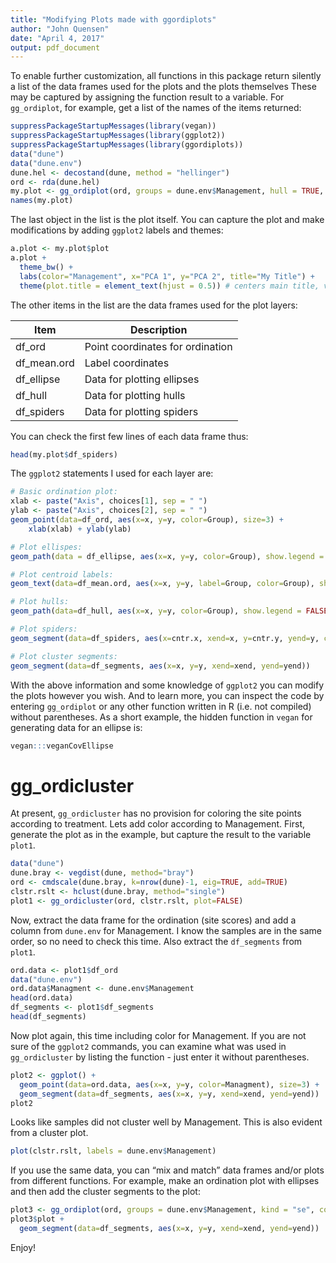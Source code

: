 ```yaml
---
title: "Modifying Plots made with ggordiplots"
author: "John Quensen"
date: "April 4, 2017"
output: pdf_document
---
```


To enable further customization, all functions in this package return silently a list of the data frames used for the plots and the plots themselves These may be captured by assigning the function result to a variable. For `gg_ordiplot`, for example, get a list of the names of the items returned: 

```r
suppressPackageStartupMessages(library(vegan))
suppressPackageStartupMessages(library(ggplot2))
suppressPackageStartupMessages(library(ggordiplots))
data("dune")
data("dune.env")
dune.hel <- decostand(dune, method = "hellinger")
ord <- rda(dune.hel)
my.plot <- gg_ordiplot(ord, groups = dune.env$Management, hull = TRUE, spiders = TRUE, ellipse = FALSE, plot = FALSE)
names(my.plot)
```

The last object in the list is the plot itself. You can capture the plot and make modifications by adding `ggplot2` labels and themes:  

```r
a.plot <- my.plot$plot
a.plot + 
  theme_bw() +
  labs(color="Management", x="PCA 1", y="PCA 2", title="My Title") +
  theme(plot.title = element_text(hjust = 0.5)) # centers main title, version 2.2
```

The other items in the list are the data frames used for the plot layers:  

Item | Description
-----|------
df_ord | Point coordinates for ordination
df_mean.ord | Label coordinates
df_ellipse | Data for plotting ellipses
df_hull | Data for plotting hulls
df_spiders | Data for plotting spiders

You can check the first few lines of each data frame thus:   

```r
head(my.plot$df_spiders)
```

The `ggplot2` statements I used for each layer are:   

```r
# Basic ordination plot:
xlab <- paste("Axis", choices[1], sep = " ")
ylab <- paste("Axis", choices[2], sep = " ")
geom_point(data=df_ord, aes(x=x, y=y, color=Group), size=3) +
    xlab(xlab) + ylab(ylab)

# Plot ellispes:
geom_path(data = df_ellipse, aes(x=x, y=y, color=Group), show.legend = FALSE)

# Plot centroid labels:
geom_text(data=df_mean.ord, aes(x=x, y=y, label=Group, color=Group), show.legend = FALSE)

# Plot hulls:
geom_path(data=df_hull, aes(x=x, y=y, color=Group), show.legend = FALSE)

# Plot spiders:
geom_segment(data=df_spiders, aes(x=cntr.x, xend=x, y=cntr.y, yend=y, color=Group), show.legend = FALSE)

# Plot cluster segments:
geom_segment(data=df_segments, aes(x=x, y=y, xend=xend, yend=yend))
```

With the above information and some knowledge of `ggplot2` you can modify the plots however you wish. And to learn more, you can inspect the code by entering `gg_ordiplot` or any other function written in R (i.e. not compiled) without parentheses. As a short example, the hidden function in `vegan` for generating data for an ellipse is:  

```r
vegan:::veganCovEllipse
```

# gg_ordicluster

At present, `gg_ordicluster` has no provision for coloring the site points according to treatment. Lets add color according to Management. First, generate the plot as in the example, but capture the result to the variable `plot1`.    

```r
data("dune")
dune.bray <- vegdist(dune, method="bray")
ord <- cmdscale(dune.bray, k=nrow(dune)-1, eig=TRUE, add=TRUE)
clstr.rslt <- hclust(dune.bray, method="single")
plot1 <- gg_ordicluster(ord, clstr.rslt, plot=FALSE)
```

Now, extract the data frame for the ordination (site scores) and add a column from `dune.env` for Management. I know the samples are in the same order, so no need to check this time. Also extract the `df_segments` from `plot1`.  

```r
ord.data <- plot1$df_ord
data("dune.env")
ord.data$Managment <- dune.env$Management
head(ord.data)
df_segments <- plot1$df_segments
head(df_segments)
```

Now plot again, this time including color for Management. If you are not sure of the `ggplot2` commands, you can examine what was used in `gg_ordicluster` by listing the function - just enter it without parentheses.  

```r
plot2 <- ggplot() +
  geom_point(data=ord.data, aes(x=x, y=y, color=Managment), size=3) +
  geom_segment(data=df_segments, aes(x=x, y=y, xend=xend, yend=yend))
plot2
```

Looks like samples did not cluster well by Management. This is also evident from a cluster plot.  

```r
plot(clstr.rslt, labels = dune.env$Management)
```

If you use the same data, you can "mix and match" data frames and/or plots from different functions. For example, make an ordination plot with ellipses and then add the cluster segments to the plot:  

```r
plot3 <- gg_ordiplot(ord, groups = dune.env$Management, kind = "se", conf = 0.95, plot=FALSE)
plot3$plot +
  geom_segment(data=df_segments, aes(x=x, y=y, xend=xend, yend=yend))
```

Enjoy!
